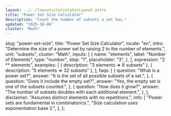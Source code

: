 ```yaml
---
layout: ../../layouts/CalculatorLayout.astro
title: "Power Set Size Calculator"
description: "Count the number of subsets a set has."
updated: "2025-10-06"
cluster: "Math"
---
```



  slug: "power-set-size",
  title: "Power Set Size Calculator",
  locale: "en",
  intro:
    "Determine the size of a power set by raising 2 to the number of elements.",
  unit: "subsets",
  cluster: "Math",
  inputs: [
    {
      name: "elements",
      label: "Number of Elements",
      type: "number",
      step: "1",
      placeholder: "3",
    },
  ],
  expression: "2 ** elements",
  examples: [
    { description: "3 elements ⇒ 8 subsets" },
    { description: "5 elements ⇒ 32 subsets" },
  ],
  faqs: [
    {
      question: "What is a power set?",
      answer: "It is the set of all possible subsets of a set.",
    },
    {
      question: "Does it include the empty set?",
      answer: "Yes, the empty set is one of the subsets counted.",
    },
    {
      question: "How does it grow?",
      answer: "The number of subsets doubles with each additional element.",
    },
  ],
  disclaimer: "Assumes distinct elements with no repetitions.",
  info: [
    "Power sets are fundamental in combinatorics.",
    "Size calculation uses exponentiation base 2.",
  ],
};

<Calculator schema={schema} />
